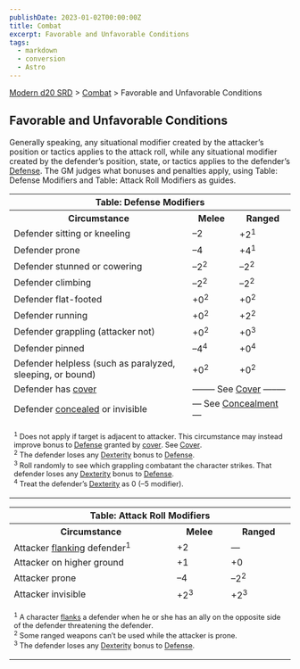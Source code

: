 ```yaml
---
publishDate: 2023-01-02T00:00:00Z
title: Combat
excerpt: Favorable and Unfavorable Conditions
tags:
  - markdown
  - conversion
  - Astro
---
```


[Modern d20 SRD](/#modernD20) > [Combat](modern-d20-srd-combat-index) > Favorable and Unfavorable Conditions

## Favorable and Unfavorable Conditions

Generally speaking, any situational modifier created by the attacker’s
position or tactics applies to the attack roll, while any situational modifier
created by the defender’s position, state, or tactics applies to the
defender’s [Defense](modern-d20-srd-combat-defense). The GM judges what
bonuses and penalties apply, using Table: Defense Modifiers and Table: Attack
Roll Modifiers as guides.


<table><tr><th colspan="3"> Table: Defense Modifiers</th></tr> <tr><th> Circumstance</th> <th>Melee</th> <th>Ranged </th></tr> <tr><td> Defender sitting or kneeling</td><td> –2</td><td> +2<sup>1</sup> </td></tr> <tr class="shaded"><td>Defender prone</td><td> –4</td><td> +4<sup>1</sup> </td></tr> <tr><td>Defender stunned or cowering</td><td> –2<sup>2</sup></td><td> –2<sup>2</sup> </td></tr> <tr class="shaded"><td>Defender climbing</td><td> –2<sup>2</sup></td><td> –2<sup>2</sup> </td></tr> <tr><td>Defender flat-footed</td><td> +0<sup>2</sup></td><td> +0<sup>2</sup> </td></tr> <tr class="shaded"><td>Defender running</td><td> +0<sup>2</sup></td><td> +2<sup>2</sup> </td></tr> <tr><td>Defender grappling (attacker not)</td><td> +0<sup>2</sup></td><td> +0<sup>3</sup> </td></tr> <tr class="shaded"><td>Defender pinned</td><td> –4<sup>4</sup></td><td> +0<sup>4</sup> </td></tr> <tr><td>Defender helpless (such as paralyzed, sleeping, or bound)</td><td> +0<sup>2</sup></td><td> +0<sup>2</sup> </td></tr> <tr class="shaded"><td>Defender has <a  href="modern-d20-srd-combat-cover">cover</a></td> <td colspan="2"> —–— See <a  href="modern-d20-srd-combat-cover">Cover</a> —–— </td> </tr> <tr><td>Defender <a  href="modern-d20-srd-combat-concealment">concealed</a> or invisible</td> <td colspan="2"> — See <a  href="modern-d20-srd-combat-concealment">Concealment</a> — </td> </tr> <tr><td colspan="3"> <p style="text-align: left; font-size: .8em"><sup>1</sup> Does not apply if target is adjacent to attacker. This circumstance may instead improve bonus to <a  href="modern-d20-srd-combat-defense">Defense</a> granted by <a  href="modern-d20-srd-combat-cover">cover</a>. See <a  href="modern-d20-srd-combat-cover">Cover</a>.<br/> <sup>2</sup> The defender loses any <a  href="modern-d20-srd-basics-ability-scores">Dexterity</a> bonus to <a  href="modern-d20-srd-combat-defense">Defense</a>.<br/> <sup>3</sup> Roll randomly to see which grappling combatant the character strikes. That defender loses any <a  href="modern-d20-srd-basics-ability-scores">Dexterity</a> bonus to <a  href="modern-d20-srd-combat-defense">Defense</a>.<br/> <sup>4</sup> Treat the defender’s <a  href="modern-d20-srd-basics-ability-scores">Dexterity</a> as 0 (–5 modifier).</p> </td></tr></table>
 
<table><tr><th colspan="3"> Table: Attack Roll Modifiers</th></tr> <tr><th> Circumstance</th><th> Melee</th><th> Ranged </th></tr> <tr><td> Attacker <a  href="modern-d20-srd-combat-movement-and-position">flanking</a> defender<sup>1</sup></td> <td> +2</td><td> — </td></tr> <tr class="shaded"><td> Attacker on higher ground</td><td> +1</td><td> +0 </td></tr> <tr><td>Attacker prone</td> <td> –4</td><td> –2<sup>2</sup> </td></tr> <tr class="shaded"><td>Attacker invisible</td><td> +2<sup>3</sup></td><td> +2<sup>3</sup> </td></tr> <tr><td colspan="3"> <p style="text-align: left; font-size: .8em"><sup>1</sup> A character <a  href="modern-d20-srd-combat-movement-and-position">flanks</a> a defender when he or she has an ally on the opposite side of the defender threatening the defender.<br/> <sup>2</sup> Some ranged weapons can’t be used while the attacker is prone.<br/> <sup>3</sup> The defender loses any <a  href="modern-d20-srd-basics-ability-scores">Dexterity</a> bonus to <a  href="modern-d20-srd-combat-defense">Defense</a>.</p> </td></tr></table>


